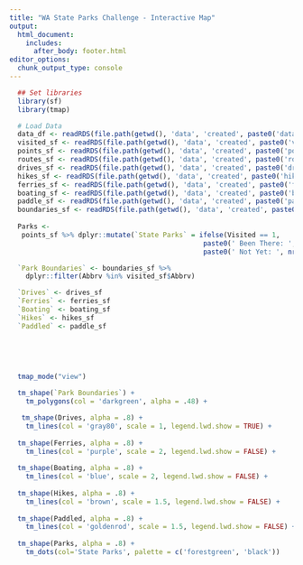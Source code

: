 ```yaml
---
title: "WA State Parks Challenge - Interactive Map"
output: 
  html_document:
    includes:
      after_body: footer.html
editor_options: 
  chunk_output_type: console
---
```


```r

  ## Set libraries
  library(sf)
  library(tmap)

  # Load Data
  data_df <- readRDS(file.path(getwd(), 'data', 'created', paste0('data.RDS')))
  visited_sf <- readRDS(file.path(getwd(), 'data', 'created', paste0('visited.RDS')))
  points_sf <- readRDS(file.path(getwd(), 'data', 'created', paste0('points.RDS')))
  routes_sf <- readRDS(file.path(getwd(), 'data', 'created', paste0('routes.RDS')))
  drives_sf <- readRDS(file.path(getwd(), 'data', 'created', paste0('drives.RDS')))
  hikes_sf <- readRDS(file.path(getwd(), 'data', 'created', paste0('hikes.RDS')))
  ferries_sf <- readRDS(file.path(getwd(), 'data', 'created', paste0('ferries.RDS')))
  boating_sf <- readRDS(file.path(getwd(), 'data', 'created', paste0('boating.RDS')))
  paddle_sf <- readRDS(file.path(getwd(), 'data', 'created', paste0('paddle.RDS')))
  boundaries_sf <- readRDS(file.path(getwd(), 'data', 'created', paste0('boundaries.RDS')))
  
  Parks <- 
   points_sf %>% dplyr::mutate(`State Parks` = ifelse(Visited == 1, 
                                                paste0(' Been There: ', nrow(visited_sf)),
                                                paste0(' Not Yet: ', nrow(data_df) - nrow(visited_sf))))

  `Park Boundaries` <- boundaries_sf %>%
    dplyr::filter(Abbrv %in% visited_sf$Abbrv)

  `Drives` <- drives_sf
  `Ferries` <- ferries_sf
  `Boating` <- boating_sf
  `Hikes` <- hikes_sf
  `Paddled` <- paddle_sf

  
```

&nbsp;
&nbsp;

```r

  tmap_mode("view")
  
  tm_shape(`Park Boundaries`) + 
    tm_polygons(col = 'darkgreen', alpha = .48) +

   tm_shape(Drives, alpha = .8) + 
    tm_lines(col = 'gray80', scale = 1, legend.lwd.show = TRUE) + 
    
  tm_shape(Ferries, alpha = .8) + 
    tm_lines(col = 'purple', scale = 2, legend.lwd.show = FALSE) + 
    
  tm_shape(Boating, alpha = .8) + 
    tm_lines(col = 'blue', scale = 2, legend.lwd.show = FALSE) + 
    
  tm_shape(Hikes, alpha = .8) + 
    tm_lines(col = 'brown', scale = 1.5, legend.lwd.show = FALSE) + 
    
  tm_shape(Paddled, alpha = .8) + 
    tm_lines(col = 'goldenrod', scale = 1.5, legend.lwd.show = FALSE) + 
    
  tm_shape(Parks, alpha = .8) + 
    tm_dots(col='State Parks', palette = c('forestgreen', 'black'))  
    


```
